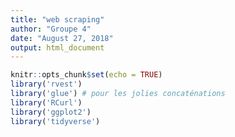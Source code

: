 ```yaml
---
title: "web scraping"
author: "Groupe 4"
date: "August 27, 2018"
output: html_document
---
```


```r
knitr::opts_chunk$set(echo = TRUE)
library('rvest')
library('glue') # pour les jolies concaténations
library('RCurl')
library('ggplot2')
library('tidyverse')
```

<!-- ## Construire la requete -->

<!-- On veut lister tous les résultats dans les news référrencées par google concernant un mot clé : 'vegan' -->

<!-- ```{r} -->
<!-- keyword <- 'carnivore' -->
<!-- source  <- 'nws' -->
<!-- ``` -->

<!-- On peut utiliser le package RCurl qui télécharge des pages web : -->

<!-- ```{r} -->
<!-- res_curl <- getURL(paste0("https://www.google.com/search?q=", keyword,"&tbm=",source)) -->
<!-- class(res_curl) -->
<!-- ``` -->

<!-- Mais le résultat n'est pas très lisible, comme le montre la sortie suivante qui affiche les 1000 premiers caractères. -->

<!-- ```{r} -->
<!-- stringr::str_sub(res_curl, end = 500) -->
<!-- ``` -->

<!-- Dans ce cas le document n'est pas structuré, c'est du html et non xml. -->


<!-- Utiliser le package `rvest` permet d'obtenir un fichier xml structuré plus facile à parcourir et analyser. -->

<!-- ```{r} -->
<!-- res_rvest <- read_html(paste0("https://www.google.com/search?q=",keyword,"&tbm=", source)) -->
<!-- res_rvest -->
<!-- ``` -->

<!-- Si on veut chercher une experession plus complexe avec plusieurs mots, il faut créer une requete avec des guillemets. Par exemple 'vegan et boucher' -->

<!-- ```{r} -->
<!-- keyword2 <- 'veg+boucher' -->
<!-- res2_rvest <- read_html(paste0("https://www.google.com/search?q=", keyword2)) -->
<!-- res2_rvest -->
<!-- ``` -->


<!-- ## Extraire l'information  -->

<!-- On souhaite pour chaque résultat de la page, extraire le journal et la date de la parution. -->

<!-- Pour chaque résultat, on a une balise 'slp' qui contient l'origine et la date. On peut accéder à son contenu grâce à la fonction `html_nodes`. La fonction `html_node` ne donne accès qu'à la première occurrence de cette balise. Pour accèder à ce qui se trouve au sein de cette balise, on peut enchaîner avec la fonction `html_children` qui donne accès au contenu de cette balise. -->

<!-- ```{r} -->
<!-- html_nodes(res_rvest,".slp") %>% html_children -->
<!-- ``` -->

<!-- Seuls  10 résultats apparaissent : les 10 suivants peuvent être obtenus en indiquant à google de commencer au 11eme résultat. -->

<!-- ```{r} -->
<!-- debut <- 10 -->
<!-- res_rvest <- read_html(glue('https://www.google.com/search?q={                              keyword}&tbm={source}&start={debut}')) -->
<!-- html_nodes(res_rvest,".slp") %>% html_children -->
<!-- ``` -->

<!-- Pour voir la structure de la page -->
<!-- ```{r, eval=FALSE} -->
<!-- res_rvest %>%html_structure() -->
<!-- ``` -->


<!-- # Traiter les sorties pour en faire une info exploitable -->

<!-- La requete est donnée donc par  -->
<!-- ```{r} -->
<!-- req <- glue('https://www.google.com/search?q={                        keyword}&tbm={source}&start={debut}') -->
<!-- ``` -->

<!-- ## le titre -->

<!-- Le titre se trouve dans une blaise de class `.g`  -->
<!-- ```{r} -->
<!-- title <-  read_html(req) %>% -->
<!--   html_nodes(css=".g") %>% html_text() %>% stringr::str_split(' - ')%>% -->
<!--   sapply(function(d_){d_[1]}) %>% as.character() -->
<!-- ``` -->

<!-- Le titre contient encore le nom du journal qu'il faut supprimer. -->

<!-- ## le nom du journal -->
<!-- ```{r} -->
<!--   res <- read_html(req) %>% -->
<!--     html_nodes(css=".slp") %>%  -->
<!--     html_children %>%  -->
<!--     html_text -->
<!-- origin <- sapply( -->
<!--     stringr::str_split(res, ' - '), function(s_){s_[1]}) -->
<!-- ``` -->


<!-- On peut maintenant supprimer le nom du journal du titre. -->

<!-- ```{r} -->
<!-- title <- stringr::str_remove(title, origin) -->
<!-- title -->
<!-- ``` -->

<!-- ## la date de la publication -->

<!-- ```{r} -->
<!-- date <- sapply( stringr::str_split(res, ' - '), function(s_){s_[2]}) -->
<!-- ```   -->

<!-- Le problème est que la date n'a pas toujours le même format. Elle est parfois donnée sous la forme "il y a 6 jours", "il y a 2h". Le cas échéant on va donc recréer une date correcte à partir de la date actuelle à laquelle on retranche la durée indiquée. -->


<!-- ```{r} -->
<!--   date_propre <- sapply(date, function(d_){ -->
<!--     if(stringr::str_detect(d_, 'il y a')){ -->
<!--       nunits <- as.numeric(stringr::str_extract(d_, "[0-9]+")) -->
<!--       unit <- ifelse( stringr::str_detect(d_, 'jours'), 'days', 'hours' ) -->
<!--       dt <- as.difftime(nunits, units = unit) -->
<!--       r <- Sys.time() - dt -->
<!--       r <- round.POSIXt(r, units = 'days') -->
<!--     } else -->
<!--     { -->
<!--       r <- strptime(d_, format = "%d %b %Y") -->
<!--     } -->
<!--     return(as.character(r)) -->
<!--   }) -->
<!--   date_propre -->
<!-- ```   -->


<!-- La fonction `extractGoogleRes` prend en paramètre un numero de pages et renvoie le tableau contenant le titre, la date et le journal. -->

<!-- ```{r} -->
<!-- extractGoogleRes <- function(p_){ -->
<!--   debut <- p_ * 10 -->
<!--   req   <- req <- glue('https://www.google.com/search?q={                        keyword}&tbm={source}&start={debut}') -->

<!--   title <-  read_html(req) %>% -->
<!--     html_nodes(css=".g") %>% html_text() %>% stringr::str_split(' - ') %>% -->
<!--     sapply(function(d_){d_[1]}) %>% as.character() -->

<!--   res <- read_html(req) %>% -->
<!--     html_nodes(css=".slp") %>%  -->
<!--     html_children %>%  -->
<!--     html_text -->

<!--   origin <- sapply( -->
<!--     stringr::str_split(res, ' - '), function(s_){s_[1]}) -->

<!--   title <- stringr::str_remove(title, origin) -->

<!--   date <- sapply( stringr::str_split(res, ' - '), function(s_){s_[2]}) -->

<!--   date_propre <- sapply(date, function(d_){ -->
<!--     if(stringr::str_detect(d_, 'il y a')){ -->
<!--       nunits <- as.numeric(stringr::str_extract(d_, "[0-9]+")) -->
<!--       unit <- ifelse( stringr::str_detect(d_, 'jours'), 'days', 'hours' ) -->
<!--       dt <- as.difftime(nunits, units = unit) -->
<!--       r <- Sys.time() - dt -->
<!--       r <- round.POSIXt(r, units = 'days') -->
<!--     } else -->
<!--     { -->
<!--       r <- strptime(d_, format = "%d %b %Y") -->
<!--     } -->
<!--     return(as.character(r)) -->
<!--   }) -->
<!--   return(data.frame(title=title, jour=date_propre, origin=origin))   -->
<!-- } -->

<!-- extractGoogleRes(2) -->
<!-- ``` -->


<!-- ## Obtenir les 260 résultats autorisés par Google -->

<!-- Google limite le nombre de pages accessibles à 26.  On va doncappelr successivement chaune de ces pages. -->

<!-- ```{r} -->
<!-- pages <- 0:25 -->
<!-- res   <- lapply(pages, extractGoogleRes) -->
<!-- df <- do.call(rbind, res) -->
<!-- summary(df) -->
<!-- ``` -->


<!-- ## Représentation graphique -->

<!-- ```{r} -->
<!-- df %>% -->
<!--   group_by(jour) %>% -->
<!--   summarise(cnt = n()) %>% mutate(date_pub= as.POSIXct(strptime(jour, format = "%Y-%m-%d",  tz="GMT"))) %>% -->
<!--   ggplot(aes(x = (date_pub), y = cnt)) + -->
<!--   geom_bar(stat = "identity")  -->
<!-- ``` -->

